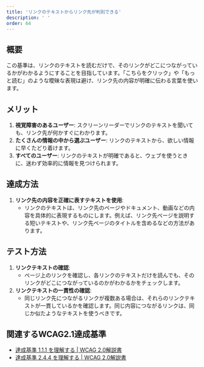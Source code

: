 ```yaml
---
title: 'リンクのテキストからリンク先が判別できる'
description: ' '
order: 64
---
```


## 概要
この基準は、リンクのテキストを読むだけで、そのリンクがどこにつながっているかがわかるようにすることを目指しています。「こちらをクリック」や「もっと読む」のような曖昧な表現は避け、リンク先の内容が明確に伝わる言葉を使います。

## メリット
1. **視覚障害のあるユーザー**: スクリーンリーダーでリンクのテキストを聞いても、リンク先が何かすぐにわかります。
2. **たくさんの情報の中から選ぶユーザー**: リンクのテキストから、欲しい情報に早くたどり着けます。
3. **すべてのユーザー**: リンクのテキストが明確であると、ウェブを使うときに、迷わず効率的に情報を見つけられます。

## 達成方法
1. **リンク先の内容を正確に表すテキストを使用**:
    - リンクのテキストは、リンク先のページやドキュメント、動画などの内容を具体的に表現するものにします。例えば、リンク先ページを説明する短いテキストや、リンク先ページのタイトルを含めるなどの方法があります。

## テスト方法
1. **リンクテキストの確認**:
    - ページ上のリンクを確認し、各リンクのテキストだけを読んでも、そのリンクがどこにつながっているのかがわかるかをチェックします。
3. **リンクテキストの一貫性の確認**:
    - 同じリンク先につながるリンクが複数ある場合は、それらのリンクテキストが一貫しているかを確認します。同じ内容につながるリンクは、同じか似たようなテキストを使うべきです。

## 関連するWCAG2.1達成基準
- [達成基準 1.1.1 を理解する | WCAG 2.0解説書](https://waic.jp/translations/UNDERSTANDING-WCAG20/text-equiv-all.html)
- [達成基準 2.4.4 を理解する | WCAG 2.0解説書](https://waic.jp/translations/UNDERSTANDING-WCAG20/navigation-mechanisms-refs.html)
